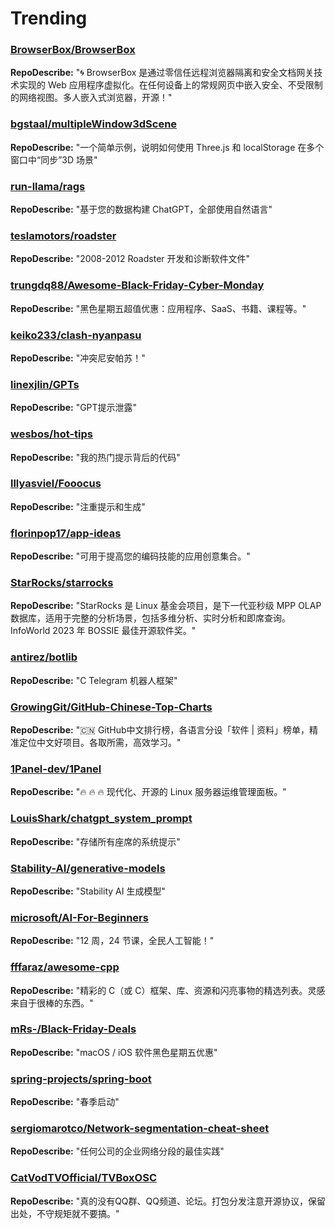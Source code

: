 # Trending

### [BrowserBox/BrowserBox](https://github.com/BrowserBox/BrowserBox)
**RepoDescribe:** "🌀 BrowserBox 是通过零信任远程浏览器隔离和安全文档网关技术实现的 Web 应用程序虚拟化。在任何设备上的常规网页中嵌入安全、不受限制的网络视图。多人嵌入式浏览器，开源！"
  

### [bgstaal/multipleWindow3dScene](https://github.com/bgstaal/multipleWindow3dScene)
**RepoDescribe:** "一个简单示例，说明如何使用 Three.js 和 localStorage 在多个窗口中“同步”3D 场景"
  

### [run-llama/rags](https://github.com/run-llama/rags)
**RepoDescribe:** "基于您的数据构建 ChatGPT，全部使用自然语言"
  

### [teslamotors/roadster](https://github.com/teslamotors/roadster)
**RepoDescribe:** "2008-2012 Roadster 开发和诊断软件文件"
  

### [trungdq88/Awesome-Black-Friday-Cyber-Monday](https://github.com/trungdq88/Awesome-Black-Friday-Cyber-Monday)
**RepoDescribe:** "黑色星期五超值优惠：应用程序、SaaS、书籍、课程等。"
  

### [keiko233/clash-nyanpasu](https://github.com/keiko233/clash-nyanpasu)
**RepoDescribe:** "冲突尼安帕苏！"
  

### [linexjlin/GPTs](https://github.com/linexjlin/GPTs)
**RepoDescribe:** "GPT提示泄露"
  

### [wesbos/hot-tips](https://github.com/wesbos/hot-tips)
**RepoDescribe:** "我的热门提示背后的代码"
  

### [lllyasviel/Fooocus](https://github.com/lllyasviel/Fooocus)
**RepoDescribe:** "注重提示和生成"
  

### [florinpop17/app-ideas](https://github.com/florinpop17/app-ideas)
**RepoDescribe:** "可用于提高您的编码技能的应用创意集合。"
  

### [StarRocks/starrocks](https://github.com/StarRocks/starrocks)
**RepoDescribe:** "StarRocks 是 Linux 基金会项目，是下一代亚秒级 MPP OLAP 数据库，适用于完整的分析场景，包括多维分析、实时分析和即席查询。 InfoWorld 2023 年 BOSSIE 最佳开源软件奖。"
  

### [antirez/botlib](https://github.com/antirez/botlib)
**RepoDescribe:** "C Telegram 机器人框架"
  

### [GrowingGit/GitHub-Chinese-Top-Charts](https://github.com/GrowingGit/GitHub-Chinese-Top-Charts)
**RepoDescribe:** "🇨🇳 GitHub中文排行榜，各语言分设「软件 | 资料」榜单，精准定位中文好项目。各取所需，高效学习。"
  

### [1Panel-dev/1Panel](https://github.com/1Panel-dev/1Panel)
**RepoDescribe:** "🔥 🔥 🔥 现代化、开源的 Linux 服务器运维管理面板。"
  

### [LouisShark/chatgpt_system_prompt](https://github.com/LouisShark/chatgpt_system_prompt)
**RepoDescribe:** "存储所有座席的系统提示"
  

### [Stability-AI/generative-models](https://github.com/Stability-AI/generative-models)
**RepoDescribe:** "Stability AI 生成模型"
  

### [microsoft/AI-For-Beginners](https://github.com/microsoft/AI-For-Beginners)
**RepoDescribe:** "12 周，24 节课，全民人工智能！"
  

### [fffaraz/awesome-cpp](https://github.com/fffaraz/awesome-cpp)
**RepoDescribe:** "精彩的 C（或 C）框架、库、资源和闪亮事物的精选列表。灵感来自于很棒的东西。"
  

### [mRs-/Black-Friday-Deals](https://github.com/mRs-/Black-Friday-Deals)
**RepoDescribe:** "macOS / iOS 软件黑色星期五优惠"
  

### [spring-projects/spring-boot](https://github.com/spring-projects/spring-boot)
**RepoDescribe:** "春季启动"
  

### [sergiomarotco/Network-segmentation-cheat-sheet](https://github.com/sergiomarotco/Network-segmentation-cheat-sheet)
**RepoDescribe:** "任何公司的企业网络分段的最佳实践"
  

### [CatVodTVOfficial/TVBoxOSC](https://github.com/CatVodTVOfficial/TVBoxOSC)
**RepoDescribe:** "真的没有QQ群、QQ频道、论坛。打包分发注意开源协议，保留出处，不守规矩就不要搞。"
  